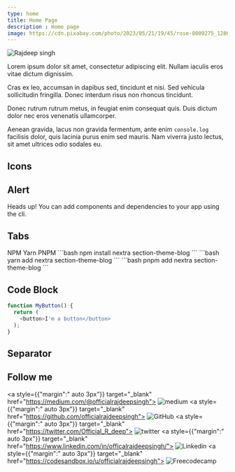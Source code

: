 ```yaml
---
type: home
title: Home Page 
description : Home page
image: https://cdn.pixabay.com/photo/2023/05/21/19/45/rose-8009275_1280.jpg
---
```



![Rajdeep singh](https://capsule-render.vercel.app/api?type=soft&color=auto&height=400&section=header&text=Build%20and%20Deploy&fontSize=90&animation=fadeIn)

Lorem ipsum dolor sit amet, consectetur adipiscing elit. Nullam iaculis eros vitae dictum dignissim. 

Cras ex leo, accumsan in dapibus sed, tincidunt et nisi. Sed vehicula sollicitudin fringilla. Donec interdum risus non rhoncus tincidunt. 

Donec rutrum rutrum metus, in feugiat enim consequat quis. Duis dictum dolor nec eros venenatis ullamcorper. 

Aenean gravida, lacus non gravida fermentum, ante enim `console.log` facilisis dolor, quis lacinia purus enim sed mauris. Nam viverra justo lectus, sit amet ultrices odio sodales eu.


## Icons
<div className="flex flex-row justify-between">
 <AlertTriangle />
 <Ban />
 <Check />
 <CheckCircle />
 <HelpCircle />
 <Lightbulb />
 <Terminal />
 <BadgeAlert />
 <BadgeX />
 <Shield />
 <Braces />
</div>


## Alert
<Alert variant="destructive">
  <AlertTriangle className="h-4 w-4" />
  <AlertTitle>Heads up!</AlertTitle>
  <AlertDescription>
    You can add components and dependencies to your app using the cli.
  </AlertDescription>
</Alert>


## Tabs
<Tabs defaultValue="npm" className="w-[624px]">
  <TabsList>
    <TabsTrigger className="mx-1" value="npm">NPM</TabsTrigger>
    <TabsTrigger className="mx-1" value="yarn">Yarn</TabsTrigger>
    <TabsTrigger className="mx-1" value="pnpm">PNPM</TabsTrigger>
  </TabsList>
  <TabsContent value="npm">
  ```bash
  npm install nextra section-theme-blog
  ```
  </TabsContent>
  <TabsContent value="yarn">
    ```bash
  yarn add nextra section-theme-blog
  ```
  </TabsContent>
  <TabsContent value="pnpm">
    ```bash
  pnpm add nextra section-theme-blog
  ```
  </TabsContent>

</Tabs>

## Code Block
```js filename="example.js"
function MyButton() {
  return (
    <button>I'm a button</button>
  );
}
```
## Separator

<Separator />

## Follow me

<div className="flex justify-between" id="badges">

  <a style={{"margin":" auto 3px"}} target="_blank" href="https://medium.com/@officialrajdeepsingh">
    <img title="Medium" alt="medium" src="https://img.shields.io/badge/Medium-12100E?style=for-the-badge&logo=medium&logoColor=white" alt="LinkedIn Badge"/>
  </a> 
  <a style={{"margin":" auto 3px"}} target="_blank" href="https://github.com/officialrajdeepsingh">
    <img title="GitHub" alt="GitHub"  src="https://img.shields.io/badge/github-%23121011.svg?style=for-the-badge&logo=github&logoColor=white"/>
  </a>
  <a style={{"margin":" auto 3px"}} target="_blank" href="https://twitter.com/Official_R_deep">
    <img title="Twitter" alt="twitter"  src="https://img.shields.io/badge/Twitter-%231DA1F2.svg?style=for-the-badge&logo=Twitter&logoColor=white"/>
  </a>
  <a style={{"margin":" auto 3px"}} target="_blank" href="https://www.linkedin.com/in/officalrajdeepsingh/">
    <img title="Linkedin" alt="Linkedin"  src="https://img.shields.io/badge/linkedin-%230077B5.svg?style=for-the-badge&logo=linkedin&logoColor=white"/>
  </a>
   <a style={{"margin":" auto 3px"}} target="_blank" href="https://codesandbox.io/u/officialrajdeepsingh">
    <img title="Freecodecamp" alt="Freecodecamp"  src="https://img.shields.io/badge/Freecodecamp-%23123.svg?&style=for-the-badge&logo=freecodecamp&logoColor=green"/>
  </a>

</div>

